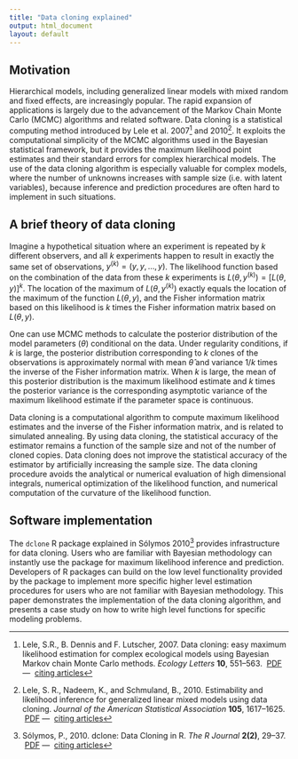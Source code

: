 ```yaml
---
title: "Data cloning explained"
output: html_document
layout: default
---
```


## Motivation

Hierarchical models, including generalized
linear models with mixed random and fixed effects, are increasingly popular.
The rapid expansion of applications is largely due to the advancement of
the Markov Chain Monte Carlo (MCMC) algorithms and related software.
Data cloning is a statistical computing method introduced by Lele et al. 2007[^Lele2007] and 2010[^Lele2010].
It exploits the computational simplicity of the MCMC algorithms
used in the Bayesian statistical framework, but it provides the maximum
likelihood point estimates and their standard errors for complex hierarchical models.
The use of the data cloning algorithm is especially valuable for complex models,
where the number of unknowns increases with sample size (i.e. with latent variables),
because inference and prediction procedures are often hard to implement in such situations.

## A brief theory of data cloning

Imagine a hypothetical situation where an experiment is repeated by $k$ different observers,
and all $k$ experiments happen to result in exactly the same set of observations, $y^{(k)} = \left(y,y,\ldots,y\right)$.
The likelihood function based on the combination of the data from these $k$ experiments
is $L(\theta, y^{\left(k\right)}) = \left[L\left(\theta, y\right)\right]^k$.
The location of the maximum of $L(\theta,y^{(k)})$ exactly equals the
location of the maximum of the function $L\left(\theta, y\right)$,
and the Fisher information matrix based on this likelihood is $k$ times the Fisher information matrix
based on $L\left(\theta, y\right)$.

One can use MCMC methods to calculate the posterior distribution of the model parameters ($\theta$)
conditional on the data. Under regularity conditions, if $k$ is large, the posterior distribution
corresponding to $k$ clones of the observations is approximately normal with mean $\hat{\theta}$
and variance $1/k$ times the inverse of the Fisher information matrix. When $k$ is large, the mean of this
posterior distribution is the maximum likelihood estimate and $k$ times the posterior variance is the
corresponding asymptotic variance of the maximum likelihood estimate if the parameter space is continuous.

Data cloning is a computational algorithm to compute maximum likelihood estimates and the
inverse of the Fisher information matrix, and is related to simulated annealing. 
By using data cloning, the statistical accuracy of the estimator remains
a function of the sample size and not of the number of cloned copies. Data cloning does not
improve the statistical accuracy of the estimator by artificially increasing the sample size.
The data cloning procedure avoids the analytical or numerical evaluation of high dimensional integrals,
numerical optimization of the likelihood function, and numerical
computation of the curvature of the likelihood function.

## Software implementation

The `dclone` R package explained in S&oacute;lymos 2010[^Solymos2010] provides infrastructure for data cloning.
Users who are familiar with Bayesian methodology can instantly use the package for maximum likelihood
inference and prediction. Developers of R packages can build on the low level functionality provided by
the package to implement more specific higher level estimation procedures
for users who are not familiar with Bayesian methodology.
This paper demonstrates the implementation of the data cloning algorithm, and presents a case study on
how to write high level functions for specific modeling problems.


[^Lele2007]: Lele, S.R., B. Dennis and F. Lutscher, 2007. Data cloning: easy maximum likelihood estimation for complex ecological models using Bayesian Markov chain Monte Carlo methods. *Ecology Letters* **10**, 551&ndash;563. <i class="fa fa-file-pdf-o"></i>&nbsp;[PDF](http://www.math.ualberta.ca/~slele/publications/Lele%20Dennis%20Lutscher%20data%20cloning%20Ecology%20Letters%2020071.pdf) &mdash; <i class="fa fa-external-link"></i>&nbsp;[citing articles](https://scholar.google.ca/scholar?cites=10254594770183679179&as_sdt=2005&sciodt=0,5&hl=en)

[^Lele2010]: Lele, S. R., Nadeem, K., and Schmuland, B., 2010. Estimability and likelihood inference for generalized linear mixed models using data cloning. *Journal of the American Statistical Association* **105**, 1617&ndash;1625. <i class="fa fa-file-pdf-o"></i>&nbsp;[PDF](http://www.math.ualberta.ca/~slele/publications/Lele%20et%20al%20GLMM%202010.pdf) &mdash; <i class="fa fa-external-link"></i>&nbsp;[citing articles](https://scholar.google.ca/scholar?cites=7376405901792313149&as_sdt=2005&sciodt=0,5&hl=en)

[^Solymos2010]: S&oacute;lymos, P., 2010. dclone: Data Cloning in R. *The R Journal* **2(2)**, 29&ndash;37. <i class="fa fa-file-pdf-o"></i>&nbsp;[PDF](http://journal.r-project.org/archive/2010-2/RJournal_2010-2_Solymos.pdf) &mdash; <i class="fa fa-external-link"></i>&nbsp;[citing articles](https://scholar.google.ca/scholar?cites=3899679749958212169&as_sdt=2005&sciodt=0,5&hl=en)



